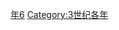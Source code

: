 {{Catnav|頁面分類|历史|歷史時代|年|3世纪各年}}

{{catmore}}
{{Commons category|236}}

[[Category:230年代|年6]]
[[Category:3世纪各年|Category:3世纪各年]]